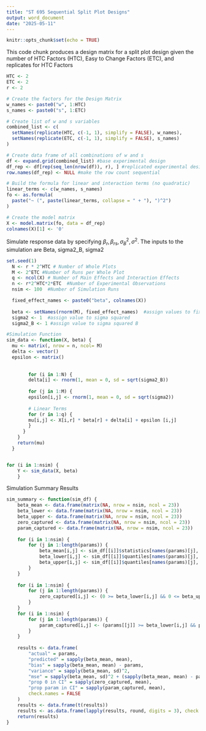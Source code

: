 ---
title: "ST 695 Sequential Split Plot Designs"
output: word_document
date: "2025-05-11"
---

```{r setup, include=FALSE}
knitr::opts_chunk$set(echo = TRUE)
```

This code chunk produces a design matrix for a split plot design given the number of HTC Factors (HTC), Easy to Change Factors (ETC), and replicates for HTC Factors 
```{r }

HTC <- 2
ETC <- 2
r <- 2

# Create the factors for the Design Matrix
w_names <- paste0("w", 1:HTC)
s_names <- paste0("s", 1:ETC)

# Create list of w and s variables
combined_list <- c(
  setNames(replicate(HTC, c(-1, 1), simplify = FALSE), w_names),
  setNames(replicate(ETC, c(-1, 1), simplify = FALSE), s_names)
)

# Create data frame of all combinations of w and s
df <- expand.grid(combined_list) #base experimental design
df_rep <- df[rep(seq_len(nrow(df)), r), ] #replicated experimental design
row.names(df_rep) <- NULL #make the row count sequential

# Build the formula for linear and interaction terms (no quadratic)
linear_terms <- c(w_names, s_names)
fo <- as.formula(
  paste("~ (", paste(linear_terms, collapse = " + "), ")^2")
)

# Create the model matrix
X <- model.matrix(fo, data = df_rep)
colnames(X)[1] <- '0'

```


Simulate response data by specifying $\beta_r, \beta_{rs}, \sigma^2_B, \sigma^2$.
The inputs to the simulation are Beta, sigma2_B, sigma2
```{r}

set.seed(1)
  N <- r * 2^HTC # Number of Whole Plots
  M <- 2^ETC #Number of Runs per Whole Plot
  q <- ncol(X) # Number of Main Effects and Interaction Effects
  n <- r*2^HTC*2*ETC  #Number of Experimental Observations
  nsim <- 100  #Number of Simulation Runs

  fixed_effect_names <- paste0("beta", colnames(X))
  
  beta <- setNames(rnorm(M), fixed_effect_names)  #assign values to fixed effect names
  sigma2 <- 1  #assign value to sigma squared
  sigma2_B <- 1 #assign value to sigma squared B

#Simulation Function  
sim_data <- function(X, beta) {
  mu <- matrix(, nrow = n, ncol= M)
  delta <- vector()
  epsilon <- matrix()
  
      
        for (i in 1:N) {
        delta[i] <- rnorm(1, mean = 0, sd = sqrt(sigma2_B))
        
        for (j in 1:M) { 
        epsilon[i,j] <- rnorm(1, mean = 0, sd = sqrt(sigma2))
        
        # Linear Terms
        for (r in 1:q) {
        mu[i,j] <- X[i,r] * beta[r] + delta[i] + epsilon [i,j]
        }
      }
    }
    return(mu)
  }


for (i in 1:nsim) {
    Y <- sim_data(X, beta)
    }

```

Simulation Summary Results
```{r}

sim_summary <- function(sim_df) {
    beta_mean <- data.frame(matrix(NA, nrow = nsim, ncol = 23))
    beta_lower <- data.frame(matrix(NA, nrow = nsim, ncol = 23))
    beta_upper <- data.frame(matrix(NA, nrow = nsim, ncol = 23))
    zero_captured <- data.frame(matrix(NA, nrow = nsim, ncol = 23))
    param_captured <- data.frame(matrix(NA, nrow = nsim, ncol = 23))
    
    for (i in 1:nsim) {
        for (j in 1:length(params)) {
            beta_mean[i,j] <- sim_df[[i]]$statistics[names(params)[j], "Mean"]
            beta_lower[i,j] <- sim_df[[i]]$quantiles[names(params)[j], "2.5%"]
            beta_upper[i,j] <- sim_df[[i]]$quantiles[names(params)[j], "97.5%"]
        }
    }
    
    for (i in 1:nsim) {
        for (j in 1:length(params)) {
            zero_captured[i,j] <- (0 >= beta_lower[i,j] && 0 <= beta_upper[i,j])
        }
    }    
    for (i in 1:nsim) {
        for (j in 1:length(params)) {
            param_captured[i,j] <- (params[[j]] >= beta_lower[i,j] && params[[j]] <= beta_upper[i,j])
        }
    }
    
    results <- data.frame(
        "actual" = params,
        "predicted" = sapply(beta_mean, mean),
        "bias" = sapply(beta_mean, mean) - params,
        "variance" = sapply(beta_mean, sd)^2,
        "mse" = sapply(beta_mean, sd)^2 + (sapply(beta_mean, mean) - params)^2, # variance + bias^2
        "prop 0 in CI" = sapply(zero_captured, mean),
        "prop param in CI" = sapply(param_captured, mean),
        check.names = FALSE
    )
    results <- data.frame(t(results))
    results <- as.data.frame(lapply(results, round, digits = 3), check.names = FALSE, row.names = row.names(results))
    return(results)
}

```